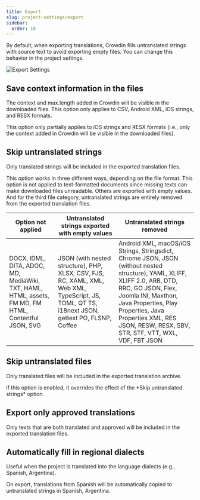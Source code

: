 ```yaml
---
title: Export
slug: project-settings/export
sidebar:
  order: 10
---
```



By default, when exporting translations, Crowdin fills untranslated strings with source text to avoid exporting empty files. You can change this behavior in the project settings.

<Image src={exportSettings} alt="Export Settings" />

## Save context information in the files

The context and max.length added in Crowdin will be visible in the downloaded files. This option only applies to CSV, Android XML, iOS strings, and RESX formats.

<Aside type="caution">
  This option only partially applies to iOS strings and RESX formats (i.e., only the context added in Crowdin will be visible in the downloaded files).
</Aside>

## Skip untranslated strings

Only translated strings will be included in the exported translation files.

This option works in three different ways, depending on the file format. This option is not applied to text-formatted documents since missing texts can make downloaded files unreadable. Others are exported with empty values. And for the third file category, untranslated strings are entirely removed from the exported translation files.

<table>
  <thead>
  <tr>
    <th>Option not applied</th>
    <th>Untranslated strings exported with empty values</th>
    <th>Untranslated strings removed</th>
  </tr>
  </thead>
  <tbody>
  <tr>
    <td>DOCX, IDML, DITA, ADOC, MD, MediaWiki, TXT, HAML, HTML, assets, FM MD, FM HTML, Contentful JSON, SVG</td>
    <td>JSON (with nested structure), PHP, XLSX, CSV, FJS, RC, XAML, XML, Web XML, TypeScript, JS, TOML, QT TS, i18next JSON, gettext PO, FLSNP, Coffee</td>
    <td>Android XML, macOS/iOS Strings, Stringsdict, Chrome JSON, JSON (without nested structure), YAML, XLIFF, XLIFF 2.0, ARB, DTD, RRC, GO JSON, Flex, Joomla INI, Maxthon, Java Properties, Play Properties, Java Properties XML, RES JSON, RESW, RESX, SBV, STR, STF, VTT, WXL, VDF, FBT JSON</td>
  </tr>
  </tbody>
</table>

## Skip untranslated files

Only translated files will be included in the exported translation archive.

<Aside>
  if this option is enabled, it overrides the effect of the *Skip untranslated strings* option.
</Aside>

## Export only approved translations

Only texts that are both translated and approved will be included in the exported translation files.

## Automatically fill in regional dialects

Useful when the project is translated into the language dialects (e.g., Spanish, Argentina).

On export, translations from Spanish will be automatically copied to untranslated strings in Spanish, Argentina.
